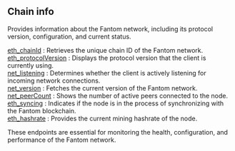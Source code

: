 
<Meta
  title="Fantom chain info | dRPC"
/>

## Chain info


Provides information about the Fantom network, including its protocol version, configuration, and current status.

[eth_chainId](/fantom-api/chaininfo/eth_chainId) : Retrieves the unique chain ID of the Fantom network. \
[eth_protocolVersion](/fantom-api/chaininfo/eth_protocolVersion) : Displays the protocol version that the client is currently using. \
[net_listening](/fantom-api/chaininfo/net_listening) : Determines whether the client is actively listening for incoming network connections. \
[net_version](/fantom-api/chaininfo/net_version) : Fetches the current version of the Fantom network.  \
[net_peerCount](/fantom-api/chaininfo/net_peerCount) : Shows the number of active peers connected to the node.  \
[eth_syncing](/fantom-api/chaininfo/eth_syncing) : Indicates if the node is in the process of synchronizing with the Fantom blockchain.  \
[eth_hashrate](/fantom-api/chaininfo/eth_hashrate) : Provides the current mining hashrate of the node.

These endpoints are essential for monitoring the health, configuration, and performance of the Fantom network.

<Space h={16} />
<GetStarted />




